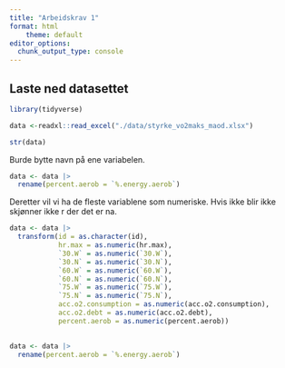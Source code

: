 ```yaml
---
title: "Arbeidskrav 1"
format: html
    theme: default
editor_options: 
  chunk_output_type: console
---
```



## Laste ned datasettet
```r
library(tidyverse)

data <-readxl::read_excel("./data/styrke_vo2maks_maod.xlsx")

str(data)
```


Burde bytte navn på ene variabelen.
```r
data <- data |> 
  rename(percent.aerob = `%.energy.aerob`) 
```


Deretter vil vi ha de fleste variablene som numeriske. 
Hvis ikke blir ikke skjønner ikke r der det er na. 

```r
data <- data |> 
  transform(id = as.character(id), 
            hr.max = as.numeric(hr.max), 
            `30.W` = as.numeric(`30.W`), 
            `30.N` = as.numeric(`30.N`), 
            `60.W` = as.numeric(`60.W`), 
            `60.N` = as.numeric(`60.N`), 
            `75.W` = as.numeric(`75.W`), 
            `75.N` = as.numeric(`75.N`), 
            acc.o2.consumption = as.numeric(acc.o2.consumption), 
            acc.o2.debt = as.numeric(acc.o2.debt), 
            percent.aerob = as.numeric(percent.aerob)) 
  
```


```r
data <- data |> 
  rename(percent.aerob = `%.energy.aerob`) 
```





